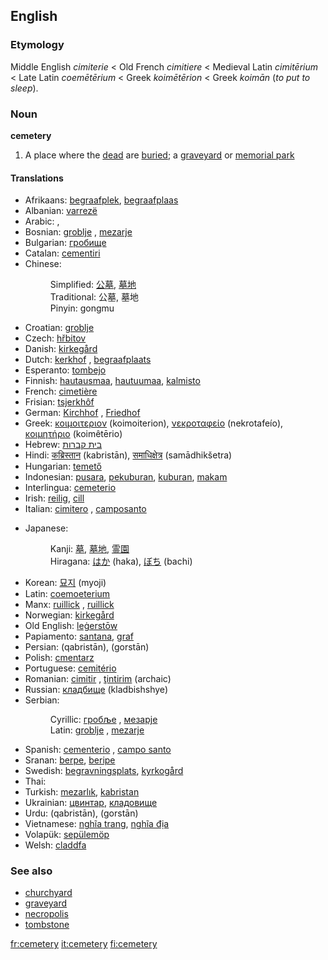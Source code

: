 ==English==
===Etymology===
Middle English ''cimiterie'' < Old French ''cimitiere'' < Medieval Latin ''cimitērium'' < Late Latin ''coemētērium'' < Greek  ''koimētērion'' < Greek ''koimān'' (''to put to sleep'').
===Noun===
{{wikipedia}}
'''cemetery'''
#A place where the [[dead]] are [[buried]]; a [[graveyard]] or [[memorial park]]
====Translations==== 
{{top}}
*Afrikaans: [[begraafplek]], [[begraafplaas]]
*Albanian: [[varrezë]]
*Arabic: {{ARchar|[[مقبرة]]}}, {{ARchar|[[مدفن]]}}
*Bosnian: [[groblje#Bosnian|groblje]] {{n}}, [[mezarje#Bosnian|mezarje]] {{n}}
*Bulgarian: [[гробище]]
*Catalan: [[cementiri]]
*Chinese: 
*:Simplified: [[公墓]], [[墓地]]
*:Traditional: 公墓, 墓地
*:Pinyin: gongmu
*Croatian: [[groblje#Croatian|groblje]] {{n}}
*Czech: [[hřbitov]] {{m}}
*Danish: [[kirkegård]]
*Dutch: [[kerkhof]] {{n}}, [[begraafplaats]]
*Esperanto: [[tombejo]]
*Finnish: [[hautausmaa]], [[hautuumaa]], [[kalmisto]]
*French: [[cimetière]] {{m}}
*Frisian: [[tsjerkhôf]] {{n}}
*German: [[Kirchhof]] {{m}}, [[Friedhof]] {{m}}
*Greek: [[κοιμοιτεριον]] (koimoiterion), [[νεκροταφείο]] (nekrotafeío), [[κοιμητήριο]] (koimêtērio)
*Hebrew: [[בית קברות]]
*Hindi: [[कब्रिस्तान]] (kabristān), [[समाधिक्षेत्र]] (samādhikšetra)
*Hungarian: [[temető]]
*Indonesian: [[pusara]], [[pekuburan]], [[kubur|kuburan]], [[makam]] 
*Interlingua: [[cemeterio]] 
*Irish: [[reilig]], [[cill]]
*Italian: [[cimitero]] {{m}}, [[camposanto]]
{{mid}}
*Japanese: 
*:Kanji: [[墓]], [[墓地]], [[霊園]] 
*:Hiragana: [[はか]] (haka), [[ぼち]] (bachi)
*Korean: [[묘지]] (myoji)
*Latin: [[coemoeterium]]
*Manx: [[ruillick]] {{f}}, [[ruillick]]
*Norwegian: [[kirkegård]] {{m}}
*Old English: [[legerstow|leġerstōw]] {{f}}
*Papiamento: [[santana]], [[graf]]
*Persian: {{FAchar|[[قبرستان]]}} (qabristān), {{FAchar|[[گورستان]]}} (gorstān)
*Polish: [[cmentarz]] {{m}}
*Portuguese: [[cemitério]] {{m}}
*Romanian: [[cimitir]] {{n}}, [[ţintirim]] {{n}} (archaic)
*Russian: [[кладбище]] (kladbishshye)
*Serbian:
*:Cyrillic: [[гробље#Serbian|гробље]] {{n}}, [[мезарје#Serbian|мезарје]] {{n}}
*:Latin: [[groblje#Serbian|groblje]] {{n}}, [[mezarje#Serbian|mezarje]] {{n}}
*Spanish: [[cementerio]] {{m}}, [[campo santo]]
*Sranan: [[berpe]], [[beripe]]
*Swedish: [[begravningsplats]], [[kyrkogård]]
*Thai: {{THchar|[[สุสาน]]}}
*Turkish: [[mezarlık]], [[kabristan]]
*Ukrainian: [[цвинтар]], [[кладовище]]
*Urdu: {{FAchar|[[قبرستان]]}} (qabristān), {{FAchar|[[گورستان]]}} (gorstān)
*Vietnamese: [[nghĩa trang]], [[nghĩa địa]]
*Volapük: [[sepülemöp]]
*Welsh: [[claddfa]]
{{bottom}}

===See also===
*[[churchyard]]
*[[graveyard]]
*[[necropolis]]
*[[tombstone]]

[[fr:cemetery]]
[[it:cemetery]]
[[fi:cemetery]]